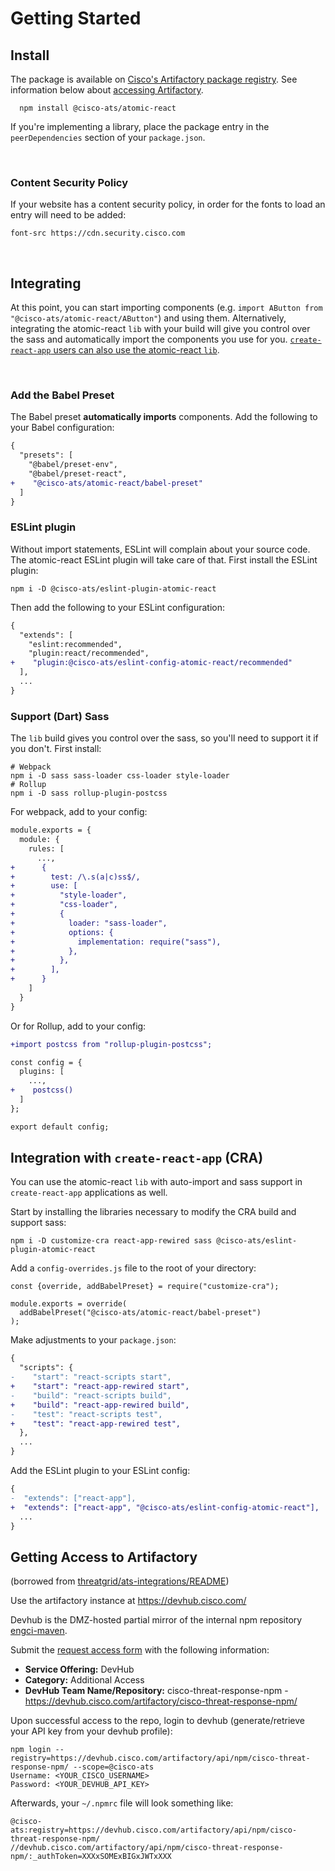 
<Meta title="Getting Started" />

# Getting Started

## Install

The package is available on [Cisco's Artifactory package registry](https://devhub.cisco.com/artifactory/webapp/#/home). See information below about [accessing Artifactory](#getting-access-to-artifactory).

```
  npm install @cisco-ats/atomic-react
```

If you're implementing a library, place the package entry in the `peerDependencies` section of your `package.json`.

<br />

### Content Security Policy

If your website has a content security policy, in order for the fonts to load an entry will need to be added:

`font-src https://cdn.security.cisco.com`

<br />

## Integrating

At this point, you can start importing components (e.g. `import AButton from "@cisco-ats/atomic-react/AButton"`) and using them.
Alternatively, integrating the atomic-react `lib` with your build will give you control over the sass and automatically import the components you use for you. [`create-react-app` users can also use the atomic-react `lib`](#integration-with-create-react-app-cra).

<br />

### Add the Babel Preset

The Babel preset **automatically imports** components. Add the following to your Babel configuration:

```diff
{
  "presets": [
    "@babel/preset-env",
    "@babel/preset-react",
+    "@cisco-ats/atomic-react/babel-preset"
  ]
}
```

### ESLint plugin

Without import statements, ESLint will complain about your source code. The atomic-react ESLint plugin will take care of that. First install the ESLint plugin:

```
npm i -D @cisco-ats/eslint-plugin-atomic-react
```

Then add the following to your ESLint configuration:

```diff
{
  "extends": [
    "eslint:recommended",
    "plugin:react/recommended",
+    "plugin:@cisco-ats/eslint-config-atomic-react/recommended"
  ],
  ...
}
```

### Support (Dart) Sass

The `lib` build gives you control over the sass, so you'll need to support it if you don't. First install:

```
# Webpack
npm i -D sass sass-loader css-loader style-loader
# Rollup
npm i -D sass rollup-plugin-postcss
```

For webpack, add to your config:

```diff
module.exports = {
  module: {
    rules: [
      ...,
+      {
+        test: /\.s(a|c)ss$/,
+        use: [
+          "style-loader",
+          "css-loader",
+          {
+            loader: "sass-loader",
+            options: {
+              implementation: require("sass"),
+            },
+          },
+        ],
+      }
    ]
  }
}
```

Or for Rollup, add to your config:

```diff
+import postcss from "rollup-plugin-postcss";

const config = {
  plugins: [
    ...,
+    postcss()
  ]
};

export default config;
```

## Integration with `create-react-app` (CRA)

You can use the atomic-react `lib` with auto-import and sass support in `create-react-app` applications as well.

Start by installing the libraries necessary to modify the CRA build and support sass:

```
npm i -D customize-cra react-app-rewired sass @cisco-ats/eslint-plugin-atomic-react
```

Add a `config-overrides.js` file to the root of your directory:

```
const {override, addBabelPreset} = require("customize-cra");

module.exports = override(
  addBabelPreset("@cisco-ats/atomic-react/babel-preset")
);
```

Make adjustments to your `package.json`:

```diff
{
  "scripts": {
-    "start": "react-scripts start",
+    "start": "react-app-rewired start",
-    "build": "react-scripts build",
+    "build": "react-app-rewired build",
-    "test": "react-scripts test",
+    "test": "react-app-rewired test",
  },
  ...
}
```

Add the ESLint plugin to your ESLint config:

```diff
{
-  "extends": ["react-app"],
+  "extends": ["react-app", "@cisco-ats/eslint-config-atomic-react"],
  ...
}
```

## Getting Access to Artifactory

(borrowed from [threatgrid/ats-integrations/README](https://github.com/threatgrid/ats-integrations))

Use the artifactory instance at https://devhub.cisco.com/

Devhub is the DMZ-hosted partial mirror of the internal npm repository [engci-maven](http://engci-maven.cisco.com).

Submit the [request access form](https://engit.cisco.com/ci/#/request/question) with the following information:

- **Service Offering:** DevHub
- **Category:** Additional Access
- **DevHub Team Name/Repository:** cisco-threat-response-npm - https://devhub.cisco.com/artifactory/cisco-threat-response-npm/

Upon successful access to the repo, login to devhub (generate/retrieve your API key from your devhub profile):

```
npm login --registry=https://devhub.cisco.com/artifactory/api/npm/cisco-threat-response-npm/ --scope=@cisco-ats
Username: <YOUR_CISCO_USERNAME>
Password: <YOUR_DEVHUB_API_KEY>
```

Afterwards, your `~/.npmrc` file will look something like:

```
@cisco-ats:registry=https://devhub.cisco.com/artifactory/api/npm/cisco-threat-response-npm/
//devhub.cisco.com/artifactory/api/npm/cisco-threat-response-npm/:_authToken=XXXxSOMExBIGxJWTxXXX
```
